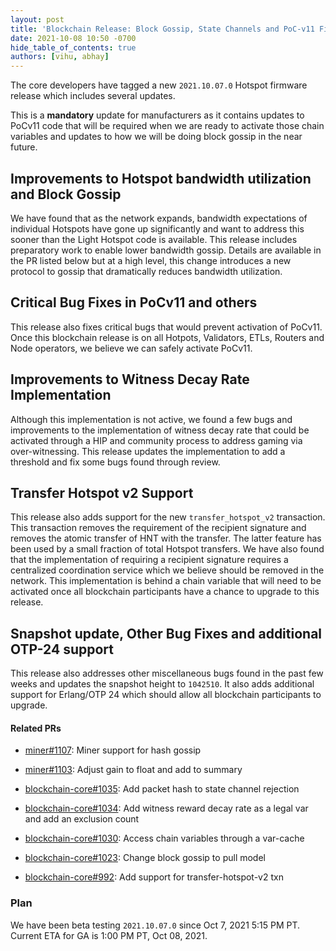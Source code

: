 ```yaml
---
layout: post
title: 'Blockchain Release: Block Gossip, State Channels and PoC-v11 Fixes'
date: 2021-10-08 10:50 -0700
hide_table_of_contents: true
authors: [vihu, abhay]
---
```


The core developers have tagged a new `2021.10.07.0` Hotspot firmware release which includes several
updates.

<!--truncate-->

This is a **mandatory** update for manufacturers as it contains updates to PoCv11 code that will be
required when we are ready to activate those chain variables and updates to how we will be doing
block gossip in the near future.

## Improvements to Hotspot bandwidth utilization and Block Gossip

We have found that as the network expands, bandwidth expectations of individual Hotspots have gone
up significantly and want to address this sooner than the Light Hotspot code is available. This
release includes preparatory work to enable lower bandwidth gossip. Details are available in the PR
listed below but at a high level, this change introduces a new protocol to gossip that dramatically
reduces bandwidth utilization.

## Critical Bug Fixes in PoCv11 and others

This release also fixes critical bugs that would prevent activation of PoCv11. Once this blockchain
release is on all Hotpots, Validators, ETLs, Routers and Node operators, we believe we can safely
activate PoCv11.

## Improvements to Witness Decay Rate Implementation

Although this implementation is not active, we found a few bugs and improvements to the
implementation of witness decay rate that could be activated through a HIP and community process to
address gaming via over-witnessing. This release updates the implementation to add a threshold and
fix some bugs found through review.

## Transfer Hotspot v2 Support

This release also adds support for the new `transfer_hotspot_v2` transaction. This transaction
removes the requirement of the recipient signature and removes the atomic transfer of HNT with the
transfer. The latter feature has been used by a small fraction of total Hotspot transfers. We have
also found that the implementation of requiring a recipient signature requires a centralized
coordination service which we believe should be removed in the network. This implementation is
behind a chain variable that will need to be activated once all blockchain participants have a
chance to upgrade to this release.

## Snapshot update, Other Bug Fixes and additional OTP-24 support

This release also addresses other miscellaneous bugs found in the past few weeks and updates the
snapshot height to `1042510`. It also adds additional support for Erlang/OTP 24 which should allow
all blockchain participants to upgrade.

#### Related PRs

- [miner#1107](https://github.com/helium/miner/pull/1107): Miner support for hash gossip
- [miner#1103](https://github.com/helium/miner/pull/1103): Adjust gain to float and add to summary

- [blockchain-core#1035](https://github.com/helium/blockchain-core/pull/1035): Add packet hash to
  state channel rejection
- [blockchain-core#1034](https://github.com/helium/blockchain-core/pull/1034): Add witness reward
  decay rate as a legal var and add an exclusion count
- [blockchain-core#1030](https://github.com/helium/blockchain-core/pull/1030): Access chain
  variables through a var-cache
- [blockchain-core#1023](https://github.com/helium/blockchain-core/pull/1023): Change block gossip
  to pull model
- [blockchain-core#992](https://github.com/helium/blockchain-core/pull/992): Add support for
  transfer-hotspot-v2 txn

### Plan

We have been beta testing `2021.10.07.0` since Oct 7, 2021 5:15 PM PT. Current ETA for GA is 1:00 PM
PT, Oct 08, 2021.
